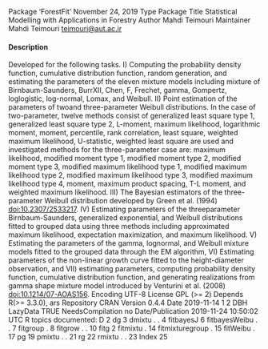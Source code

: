 Package 'ForestFit'
November 24, 2019
Type Package
Title Statistical Modelling with Applications in Forestry
Author Mahdi Teimouri
Maintainer Mahdi Teimouri <teimouri@aut.ac.ir>

#### Description

Developed for the following tasks. I) Computing the probability density function, cumulative distribution
function, random generation, and estimating the parameters of the eleven mixture models
including mixture of Birnbaum-Saunders, BurrXII, Chen, F, Frechet, gamma, Gompertz, loglogistic,
log-normal, Lomax, and Weibull. II) Point estimation of the parameters of twoand
three-parameter Weibull distributions. In the case of two-parameter, twelve methods consist
of generalized least square type 1, generalized least square type 2, L-moment, maximum likelihood,
logarithmic moment, moment, percentile, rank correlation, least square, weighted maximum
likelihood, U-statistic, weighted least square are used and investigated methods
for the three-parameter case are: maximum likelihood, modified moment type 1, modified
moment type 2, modified moment type 3, modified maximum likelihood type 1, modified
maximum likelihood type 2, modified maximum likelihood type 3, modified maximum likelihood
type 4, moment, maximum product spacing, T-L moment, and weighted maximum likelihood.
III) The Bayesian estimators of the three-parameter Weibull distribution developed
by Green et al. (1994) <doi:10.2307/2533217>. IV) Estimating parameters of the threeparameter
Birnbaum-Saunders, generalized exponential, and Weibull distributions fitted
to grouped data using three methods including approximated maximum likelihood, expectation
maximization, and maximum likelihood. V) Estimating the parameters of the gamma, lognormal,
and Weibull mixture models fitted to the grouped data through the EM algorithm,
VI) Estimating parameters of the non-linear growth curve fitted to the height-diameter observation,
and VII) estimating parameters, computing probability density function, cumulative
distribution function, and generating realizations from gamma shape mixture model introduced
by Venturini et al. (2008) <doi:10.1214/07-AOAS156>.
Encoding UTF-8
License GPL (>= 2)
Depends R(>= 3.3.0), ars
Repository CRAN
Version 0.4.4
Date 2019-11-14
1
2 DBH
LazyData TRUE
NeedsCompilation no
Date/Publication 2019-11-24 10:50:02 UTC
R topics documented:
D   2
dg   3
dmixtu  . . 4
fitbayesJ  6
fitbayesWeibu . . 7
fitgroup  . 8
fitgrow  . . 10
fitg  2
fitmixtu  . 14
fitmixturegroup . 15
fitWeibu  . 17
pg   19
pmixtu  . . 21
rg   22
rmixtu  . . 23
Index 25



